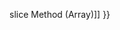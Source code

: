 {{Page_Title}}
{{Flags}}
{{Summary_Section|Removes elements from an array and, if necessary, inserts new elements in their place, returning the deleted elements.

}}
{{JS_Syntax|Formats={{JS_Syntax_Format
|Format= arrayObj.splice( start, deleteCount,  [ item1 [, item2 [, . . . [, itemN ]]]])}}
|Values={{JS_Syntax_Parameter
|Name=arrayObj
|Required=Required
|Description=An '''Array''' object.}}{{JS_Syntax_Parameter
|Name=start
|Required=Required
|Description=The zero-based location in the array from which to start removing elements.}}{{JS_Syntax_Parameter
|Name=deleteCount
|Required=Required
|Description=The number of elements to remove.}}{{JS_Syntax_Parameter
|Name=item1, item2,. . ., itemN
|Required=Optional
|Description=Elements to insert into the array in place of the deleted elements.}}
}}
{{Remarks_Section
|Remarks=The '''splice''' method modifies arrayObj by removing the specified number of elements from position start and inserting new elements. The deleted elements are returned as a new '''Array''' object.
}}
{{Examples_Section
|Not_required=No
|Examples={{Single_Example
|Language=JavaScript
|Description=The following code shows how to use the '''splice''' method.

|Code= var arr = new Array("4", "11", "2", "10", "3", "1");
 arr.splice(2, 2, "21", "31");
 document.write(arr);
 
 // Output: 4,11,21,31,3,1
}}}}
{{See_Also_Section
|Manual_links=* [[javascript/Array/slice{{!}}slice Method (Array)]]
}}
{{Topics | JS Basic}}

{{External_Attribution
|Is_CC-BY-SA=No
|Sources=MSDN
|MDN_link=
|MSDN_link=http://msdn.microsoft.com/en-us/library/ie/wctc5k7s(v=vs.94).aspx
|HTML5Rocks_link=
}}

